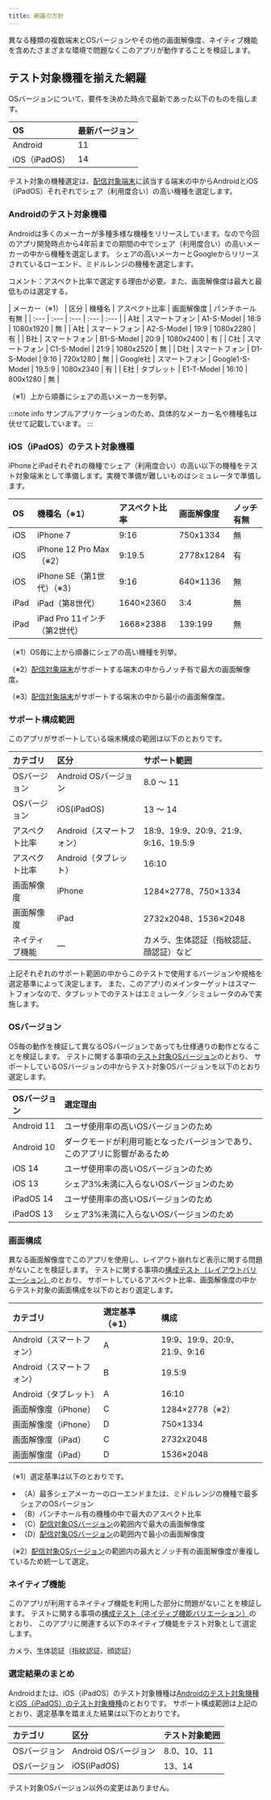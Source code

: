 ```yaml
---
title: 網羅の方針
---
```


異なる種類の複数端末とOSバージョンやその他の画面解像度、ネイティブ機能を含めたさまざまな環境で問題なくこのアプリが動作することを検証します。

## テスト対象機種を揃えた網羅

OSバージョンについて、要件を決めた時点で最新であった以下のものを指します。

| OS | 最新バージョン |
| :--- | --- |
| Android | 11 |
| iOS（iPadOS） | 14 |

テスト対象の機種選定は、[配信対象端末](../../requirements/non-functional/usability#配信対象端末)に該当する端末の中からAndroidとiOS（iPadOS）それぞれでシェア（利用度合い）の高い機種を選定します。

### Androidのテスト対象機種

Androidは多くのメーカーが多種多様な機種をリリースしています。なので今回のアプリ開発時点から4年前までの期間の中でシェア（利用度合い）の高いメーカーの中から機種を選定します。
シェアの高いメーカーとGoogleからリリースされているローエンド、ミドルレンジの機種を選定します。

コメント：アスペクト比率で選定する理由が必要。また、画面解像度は最大と最低ものは選定する。

<!-- textlint-disable ja-technical-writing/sentence-length,ja-technical-writing/max-comma,ja-spacing/ja-no-space-around-parentheses,jtf-style/3.3.かっこ類と隣接する文字の間のスペースの有無,ja-technical-writing/ja-no-mixed-period,ja-technical-writing/no-unmatched-pair -->

| メーカー（※1） | 区分 | 機種名 | アスペクト比率 | 画面解像度 | パンチホール有無 |
| :--- | :--- | :--- | :--- | :--- |
| A社 | スマートフォン | A1-S-Model | 18:9 | 1080x1920 | 無 |
| A社 | スマートフォン | A2-S-Model | 19:9 | 1080x2280 | 有 |
| B社 | スマートフォン | B1-S-Model | 20:9 | 1080x2400 | 有 |
| C社 | スマートフォン | C1-S-Model | 21:9 | 1080x2520 | 無 |
| D社 | スマートフォン | D1-S-Model | 9:16 | 720x1280 | 無 |
| Google社 | スマートフォン | Google1-S-Model | 19.5:9 | 1080x2340 | 有 |
| E社 | タブレット | E1-T-Model | 16:10 | 800x1280 | 無 |

<!-- textlint-enable ja-technical-writing/sentence-length,ja-technical-writing/max-comma,ja-spacing/ja-no-space-around-parentheses,jtf-style/3.3.かっこ類と隣接する文字の間のスペースの有無,ja-technical-writing/ja-no-mixed-period,ja-technical-writing/no-unmatched-pair -->

（※1）上から順番にシェアの高いメーカーを列挙。

:::note info
サンプルアプリケーションのため、具体的なメーカー名や機種名は伏せて記載しています。
:::

### iOS（iPadOS）のテスト対象機種

iPhoneとiPadそれぞれの機種でシェア（利用度合い）の高い以下の機種をテスト対象端末として準備します。実機で準備が難しいものはシミュレータで準備します。

| OS | 機種名（※1） | アスペクト比率 | 画面解像度 | ノッチ有無 |
| :--- | :--- | :--- | :--- | :--- |
| iOS | iPhone 7 | 9:16 | 750x1334 | 無 |
| iOS | iPhone 12 Pro Max（※2） | 9:19.5 | 2778x1284 | 有 |
| iOS | iPhone SE（第1世代）（※3） | 9:16 | 640×1136 | 無 |
| iPad | iPad（第8世代） | 1640×2360 | 3:4 | 無 |
| iPad | iPad Pro 11インチ（第2世代） | 1668×2388 | 139:199 | 無 |

（※1）OS毎に上から順番にシェアの高い機種を列挙。

（※2）[配信対象端末](../../requirements/non-functional/usability#配信対象端末)がサポートする端末の中からノッチ有で最大の画面解像度。

（※3）[配信対象端末](../../requirements/non-functional/usability#配信対象端末)がサポートする端末の中から最小の画面解像度。

### サポート構成範囲

このアプリがサポートしている端末構成の範囲は以下のとおりです。

| カテゴリ | 区分 | サポート範囲 |
| :--- | :--- | :--- |
| OSバージョン | Android OSバージョン | 8.0 ～ 11 |
| OSバージョン | iOS(iPadOS) | 13 ～ 14 |
| アスペクト比率 | Android（スマートフォン） | 18:9、19:9、20:9、21:9、9:16、19.5:9 |
| アスペクト比率 | Android（タブレット） | 16:10 |
| 画面解像度 | iPhone | 1284×2778、750×1334 |
| 画面解像度 | iPad | 2732x2048、1536×2048 |
| ネイティブ機能 | ― | カメラ、生体認証（指紋認証、顔認証）など |

上記それぞれのサポート範囲の中からこのテストで使用するバージョンや規格を選定基準によって決定します。
また、このアプリのメインターゲットはスマートフォンなので、タブレットでのテストはエミュレータ／シミュレータのみで実施します。

### OSバージョン

OS毎の動作を検証して異なるOSバージョンであっても仕様通りの動作となることを検証します。
テストに関する事項の[テスト対象OSバージョン](../../requirements/non-functional/test-outline#テスト対象osバージョン)のとおり、
サポートしているOSバージョンの中からテスト対象OSバージョンを以下のとおり選定します。

| OSバージョン | 選定理由 |
| :--- | :--- |
| Android 11 | ユーザ使用率の高いOSバージョンのため  |
| Android 10 | ダークモードが利用可能となったバージョンであり、このアプリに影響があるため |
| iOS 14 | ユーザ使用率の高いOSバージョンのため  |
| iOS 13 | シェア3%未満に入らないOSバージョンのため |
| iPadOS 14 | ユーザ使用率の高いOSバージョンのため  |
| iPadOS 13 | シェア3%未満に入らないOSバージョンのため |

### 画面構成

異なる画面解像度でこのアプリを使用し、レイアウト崩れなど表示に関する問題がないことを検証します。
テストに関する事項の[構成テスト（レイアウトバリエーション）](../../requirements/non-functional/test-outline#構成テストレイアウトバリエーション)のとおり、
サポートしているアスペクト比率、画面解像度の中からテスト対象の画面構成を以下のとおり選定します。

| カテゴリ | 選定基準（※1） | 構成 |
| :--- | :--- | :--- |
| Android（スマートフォン） | A | 19:9、19:9、20:9、21:9、9:16 |
| Android（スマートフォン） | B | 19.5:9 |
| Android（タブレット） | A | 16:10 |
| 画面解像度（iPhone） | C | 1284×2778（※2） |
| 画面解像度（iPhone） | D | 750×1334 |
| 画面解像度（iPad） | C | 2732x2048 |
| 画面解像度（iPad） | D | 1536×2048 |

（※1）選定基準は以下のとおりです。

- （A）最多シェアメーカーのローエンドまたは、ミドルレンジの機種で最多シェアのOSバージョン
- （B）パンチホール有の機種の中で最大のアスペクト比率
- （C）[配信対象OSバージョン](../../requirements/non-functional/usability#配信対象osバージョン)の範囲内で最大の画面解像度
- （D）[配信対象OSバージョン](../../requirements/non-functional/usability#配信対象osバージョン)の範囲内で最小の画面解像度

（※2）[配信対象OSバージョン](../../requirements/non-functional/usability#配信対象osバージョン)の範囲内の最大とノッチ有の画面解像度が重複しているため統一して選定。
  
### ネイティブ機能

このアプリが利用するネイティブ機能を利用した部分に問題がないことを検証します。
テストに関する事項の[構成テスト（ネイティブ機能バリエーション）](../../requirements/non-functional/test-outline#構成テストネイティブ機能バリエーション)のとおり、
このアプリに関連する以下のネイティブ機能をテスト対象として選定します。

カメラ、生体認証（指紋認証、顔認証）

### 選定結果のまとめ

Androidまたは、iOS（iPadOS）のテスト対象機種は[Androidのテスト対象機種](#androidのテスト対象機種)と[iOS（iPadOS）のテスト対象機種](#iosipadosのテスト対象機種)のとおりです。
サポート構成範囲は上記のとおり、選定基準を踏まえた結果は以下のとおりです。

| カテゴリ | 区分 | テスト対象範囲 |
| :--- | :--- | :--- |
| OSバージョン | Android OSバージョン | 8.0、10、11 |
| OSバージョン | iOS(iPadOS) | 13、14 |

テスト対象OSバージョン以外の変更はありません。
